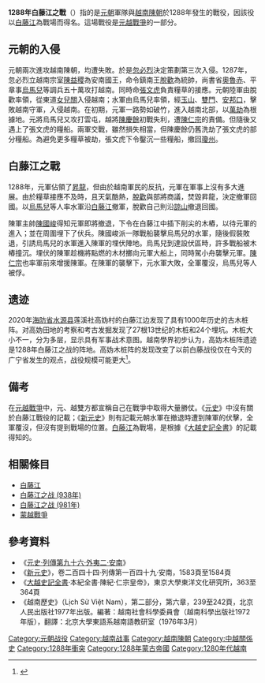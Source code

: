 {{Infobox Military Conflict
|conflict=1288年白藤江之戰
|partof=[[蒙越戰爭|元越戰爭]]
|image= 
|caption=畫家對白藤江之戰的描繪
|date=1288年
|place=[[越南|越南]]北部[[白藤江|白藤江]]
|result=元軍大敗，陳朝取得[[元越戰爭|元越戰爭]]的勝利
|combatant1=[[元朝|元朝]]
|combatant2=[[陳朝_(越南)|越南陳朝]]
|commander1=[[烏馬兒_(將領)|烏馬兒]]{{POW}}
|commander2=[[陳國峻|陳國峻]]<br/>[[陳仁宗|陳仁宗]]<br/>[[陳慶餘|陳慶餘]]
|strength1=70000正规军，21000名[[云南|云南]]、[[海南|海南]]部落武装，1000名先锋队，500艘船舶
|strength2=50000人以上
|casualties1=80000人死亡，数千人被俘，400多艘船被毁，统帅烏馬兒被俘
|casualties2=4000-4500人死亡
}}
{{蒙古帝國戰爭一覽}}
'''1288年白藤江之戰'''（{{vie|v=Trận Bạch Đằng 1288|hn=陣白藤1288|f=h}}）指的是[[元朝|元朝]]軍隊與[[陳朝_(越南)|越南陳朝]]於1288年發生的戰役，因該役以[[白藤江|白藤江]]為戰場而得名。這場戰役是[[蒙越戰爭|元越戰爭]]的一部分。

==元朝的入侵==
元朝兩次進攻越南陳朝，均遭失敗。於是[[忽必烈|忽必烈]]決定策劃第三次入侵。1287年，忽必烈立越南宗室[[陳益稷|陳益稷]]為安南國王，命令鎮南王[[脫歡_(鎮南王)|脫歡]]為統帥，尚書省[[奧魯赤|奧魯赤]]、平章事[[烏馬兒_(將領)|烏馬兒]]等調兵五十萬攻打越南。同時命[[張文虎|張文虎]]負責糧草的接應。元朝陸軍由脫歡率領，從東道[[女兒關|女兒關]]入侵越南；水軍由烏馬兒率領，經[[玉山|玉山]]、[[雙門|雙門]]、[[安邦口|安邦口]]，擊敗越南守軍，入侵越南。在初期，元軍一路勢如破竹，進入越南北部，以[[萬劫|萬劫]]為根據地。元將烏馬兒又攻打雲屯，越將[[陳慶餘|陳慶餘]]初戰失利，遭[[陳仁宗|陳仁宗]]的責備。但隨後又遇上了張文虎的糧船。兩軍交戰，雖然損失相當，但陳慶餘仍舊洗劫了張文虎的部分糧船。為避免更多糧草被劫，張文虎下令鑿沉一些糧船，撤回[[瓊州|瓊州]]。

==白藤江之戰==
1288年，元軍佔領了[[昇龍|昇龍]]，但由於越南軍民的反抗，元軍在軍事上沒有多大進展。由於糧草接應不及時，且天氣酷熱，[[脫歡_(鎮南王)|脫歡]]與部將商議，焚毀昇龍，決定撤軍回國。以[[烏馬兒_(將領)|烏馬兒]]等人率水軍沿[[白藤江|白藤江]]撤軍，脫歡自己則沿[[谅山府|諒山]]撤退回國。

陳軍主帥[[陳國峻|陳國峻]]得知元軍即將撤退，下令在白藤江中插下削尖的木樁，以待元軍的進入；並在周圍埋下了伏兵。陳國峻派一隊戰船襲擊烏馬兒的水軍，隨後假裝敗退，引誘烏馬兒的水軍進入陳軍的埋伏陣地。烏馬兒到達設伏區時，許多戰船被木樁撞沉。埋伏的陳軍趁機將點燃的木材擲向元軍大船上，同時駕小舟襲擊元軍。[[陳仁宗|陳仁宗]]也率軍前來增援陳軍。在陳軍的襲擊下，元水軍大敗，全軍覆沒，烏馬兒等人被俘。

==遗迹==
2020年[[海防省|海防省]][[水源县|水源县]]莲溪社高妫村的白藤江边发现了具有1000年历史的古木桩阵。对高妫田地的考察和考古发掘发现了27根13世纪的木桩和24个埋坑。木桩大小不一，分为多层，显示具有军事战术意图。越南學界初步认为，高妫木桩阵遗迹是1288年白藤江之战的阵地。高妫木桩阵的发现改变了以前白藤战役仅在今天的广宁省发生的观点，战役规模可能更大<ref>{{cite news|url=https://zh.vietnamplus.vn/%E9%AB%98%E5%A6%AB%E6%9C%A8%E6%A1%A9%E9%98%B5%E9%81%97%E8%BF%B9%E5%BC%80%E5%90%AF%E4%BA%86%E7%99%BD%E8%97%A4%E5%A4%A7%E6%8D%B7%E7%9A%84%E6%96%B0%E7%A0%94%E7%A9%B6%E6%96%B9%E5%90%91/110164.vnp|title=高妫木桩阵遗迹开启了白藤大捷的新研究方向|date=2020年2月23日|work=越通社|accessdate=2021年11月13日|archive-date=2021年11月13日|archive-url=https://web.archive.org/web/20211113131247/https://zh.vietnamplus.vn/%E9%AB%98%E5%A6%AB%E6%9C%A8%E6%A1%A9%E9%98%B5%E9%81%97%E8%BF%B9%E5%BC%80%E5%90%AF%E4%BA%86%E7%99%BD%E8%97%A4%E5%A4%A7%E6%8D%B7%E7%9A%84%E6%96%B0%E7%A0%94%E7%A9%B6%E6%96%B9%E5%90%91/110164.vnp|dead-url=no}}</ref>。

==備考==
在[[蒙越戰爭|元越戰爭]]中，元、越雙方都宣稱自己在戰爭中取得大量勝仗。《[[元史|元史]]》中沒有關於白藤江戰役的記載；《[[新元史|新元史]]》則有記載元朝水軍在撤退時遭到陳軍的伏擊，全軍覆沒，但沒有提到戰場的位置。[[白藤江|白藤江]]為戰場，是根據《[[大越史記全書|大越史記全書]]》的記載得知的。

== 相關條目 ==
*[[白藤江|白藤江]]
*[[白藤江之战_(938年)|白藤江之战 (938年)]]
*[[白藤江之战_(981年)|白藤江之战 (981年)]]
*[[蒙越戰爭|蒙越戰爭]]
== 參考資料 ==
{{reflist}}
*《[[s:元史/卷209|元史·列傳第九十六·外夷二·安南]]》
*《[http://source.ccit.edu.cn/wyxx/china/esls/wes/xysx.pdf 新元史]{{dead link|date=2018年4月 |bot=InternetArchiveBot |fix-attempted=yes }}》，卷二百四十四·列傳第一百四十九·安南，1583頁至1584頁
*《[[大越史記全書|大越史記全書]]·本紀全書·陳紀·仁宗皇帝》，東京大學東洋文化研究所，363至364頁
*《越南歷史》（Lịch Sử Việt Nam），第二部分，第六章，239至242頁，北京人民出版社1977年出版。編著：越南社會科學委員會（越南科學出版社1972年版），翻譯：北京大學東語系越南語教研室（1976年3月）

[[Category:元朝战役|Category:元朝战役]]
[[Category:越南战事|Category:越南战事]]
[[Category:越南陳朝|Category:越南陳朝]]
[[Category:中越關係史|Category:中越關係史]]
[[Category:1288年衝突|Category:1288年衝突]]
[[Category:1288年蒙古帝國|Category:1288年蒙古帝國]]
[[Category:1280年代越南|Category:1280年代越南]]